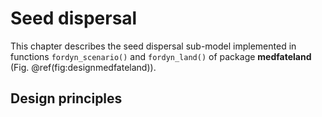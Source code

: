 
# Seed dispersal {#seeddispersal}

This chapter describes the seed dispersal sub-model implemented in functions `fordyn_scenario()` and `fordyn_land()` of package **medfateland** (Fig. \@ref(fig:designmedfateland)). 

## Design principles


